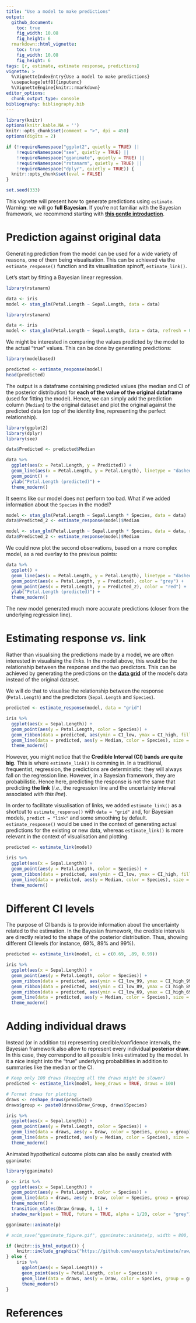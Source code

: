 ```yaml
---
title: "Use a model to make predictions"
output: 
  github_document:
    toc: true
    fig_width: 10.08
    fig_height: 6
  rmarkdown::html_vignette:
    toc: true
    fig_width: 10.08
    fig_height: 6
tags: [r, estimate, estimate response, predictions]
vignette: >
  %\VignetteIndexEntry{Use a model to make predictions}
  \usepackage[utf8]{inputenc}
  %\VignetteEngine{knitr::rmarkdown}
editor_options: 
  chunk_output_type: console
bibliography: bibliography.bib
---
```


```r
library(knitr)
options(knitr.kable.NA = '')
knitr::opts_chunk$set(comment = ">", dpi = 450)
options(digits = 2)

if (!requireNamespace("ggplot2", quietly = TRUE) ||
    !requireNamespace("see", quietly = TRUE) ||
    !requireNamespace("gganimate", quietly = TRUE) ||
    !requireNamespace("rstanarm", quietly = TRUE) ||
    !requireNamespace("dplyr", quietly = TRUE)) {
  knitr::opts_chunk$set(eval = FALSE)
}

set.seed(333)
```


This vignette will present how to generate predictions using `estimate`. Warning: we will go **full Bayesian**. If you're not familiar with the Bayesian framework, we recommend starting with [**this gentle introduction**](https://easystats.github.io/bayestestR/articles/bayestestR.html).

# Prediction against original data

Generating prediction from the model can be used for a wide variety of reasons, one of them being visualisation. This can be achieved via the `estimate_response()` function and its visualisation spinoff, `estimate_link()`.

Let's start by fitting a Bayesian linear regression.


```r
library(rstanarm)

data <- iris
model <- stan_glm(Petal.Length ~ Sepal.Length, data = data)
```
```r
library(rstanarm)

data <- iris
model <- stan_glm(Petal.Length ~ Sepal.Length, data = data, refresh = 0)
```

We might be interested in comparing the values predicted by the model to the actual "true" values. This can be done by generating predictions:

```r
library(modelbased)

predicted <- estimate_response(model)
head(predicted)
```

The output is a dataframe containing predicted values (the median and CI of the posterior distribution) for **each of the value of the original dataframe** (used for fitting the model). Hence, we can simply add the prediction column (`Median`) to the original dataset and plot the original against the predicted data (on top of the identity line, representing the perfect relationship).

```r
library(ggplot2)
library(dplyr)
library(see)

data$Predicted <- predicted$Median

data %>% 
  ggplot(aes(x = Petal.Length, y = Predicted)) +
  geom_line(aes(x = Petal.Length, y = Petal.Length), linetype = "dashed") +
  geom_point() +
  ylab("Petal.Length (predicted)") +
  theme_modern()
```

It seems like our model does not perform too bad. What if we added information about the `Species` in the model?

```r
model <- stan_glm(Petal.Length ~ Sepal.Length * Species, data = data)
data$Predicted_2 <- estimate_response(model)$Median
```
```r
model <- stan_glm(Petal.Length ~ Sepal.Length * Species, data = data, refresh = 0, chains = 2, iter = 1000)
data$Predicted_2 <- estimate_response(model)$Median
```

We could now plot the second observations, based on a more complex model, as a red overlay to the previous points:

```r
data %>% 
  ggplot() +
  geom_line(aes(x = Petal.Length, y = Petal.Length), linetype = "dashed") +
  geom_point(aes(x = Petal.Length, y = Predicted), color = "grey") +
  geom_point(aes(x = Petal.Length, y = Predicted_2), color = "red") +
  ylab("Petal.Length (predicted)") +
  theme_modern()
```

The new model generated much more accurate predictions (closer from the underlying regression line).

# Estimating response *vs.* link

Rather than visualising the predictions made by a model, we are often interested in visualising the *links*. In the model above, this would be the relationship between the response and the two predictors. This can be achieved by generating the predictions on the [**data grid**](https://easystats.github.io/estimate/articles/visualisation_matrix.html) of the model's data instead of the original dataset.

We will do that to visualise the relationship between the response (`Petal.Length`) and the predictors (`Sepal.Length` and `Species`).

```r
predicted <- estimate_response(model, data = "grid")

iris %>% 
  ggplot(aes(x = Sepal.Length)) +
  geom_point(aes(y = Petal.Length, color = Species)) +
  geom_ribbon(data = predicted, aes(ymin = CI_low, ymax = CI_high, fill = Species), alpha = 0.3) +
  geom_line(data = predicted, aes(y = Median, color = Species), size = 1) +
  theme_modern()
```


However, you might notice that the **Credible Interval (CI) bands are quite big**. This is where `estimate_link()` is comming in. In a traditional, frequentist, regression, the predictions are deterministic: they will always fall on the regression line. However, in a Bayesian framework, they are probabilistic. Hence here, predicting the response is not the same that predicting **the link** (*i.e.*, the regression line and the uncertainty interval associated *with this line*).

In order to facilitate visualisation of links, we added `estimate_link()` as a shortcut to `estimate_response()` with `data = "grid"` and, for Bayesian models, `predict = "link"` and some smoothing by default. `estimate_response()` would be used in the context of generating actual predictions for the existing or new data, whereas `estimate_link()` is more relevant in the context of visualisation and plotting.

```r
predicted <- estimate_link(model)

iris %>% 
  ggplot(aes(x = Sepal.Length)) +
  geom_point(aes(y = Petal.Length, color = Species)) +
  geom_ribbon(data = predicted, aes(ymin = CI_low, ymax = CI_high, fill = Species), alpha = 0.3) +
  geom_line(data = predicted, aes(y = Median, color = Species), size = 1) +
  theme_modern()
```


# Different CI levels

The purpose of CI bands is to provide information about the uncertainty related to the estimation. In the Bayesian framework, the credible intervals are directly related to the shape of the posterior distribution. Thus, showing different CI levels (for instance, 69\%, 89\% and 99\%).

```r
predicted <- estimate_link(model, ci = c(0.69, .89, 0.99))

iris %>%
  ggplot(aes(x = Sepal.Length)) +
  geom_point(aes(y = Petal.Length, color = Species)) +
  geom_ribbon(data = predicted, aes(ymin = CI_low_99, ymax = CI_high_99, fill = Species), alpha = 0.2) +
  geom_ribbon(data = predicted, aes(ymin = CI_low_89, ymax = CI_high_89, fill = Species), alpha = 0.3) +
  geom_ribbon(data = predicted, aes(ymin = CI_low_69, ymax = CI_high_69, fill = Species), alpha = 0.3) +
  geom_line(data = predicted, aes(y = Median, color = Species), size = 1) +
  theme_modern()
```



# Adding individual draws

Instead (or in addition to) representing credible/confidence intervals, the Bayesian framework also allow to represent every individual **posterior draw**. In this case, they correspond to all possible links estimated by the model. In it a nice insight into the "true" underlying probabilities in addition to summaries like the median or the CI.

```r
# Keep only 100 draws (keeping all the draws might be slower)
predicted <- estimate_link(model, keep_draws = TRUE, draws = 100)

# Format draws for plotting
draws <- reshape_draws(predicted)
draws$group <- paste0(draws$Draw_Group, draws$Species)

iris %>% 
  ggplot(aes(x = Sepal.Length)) +
  geom_point(aes(y = Petal.Length, color = Species)) +
  geom_line(data = draws, aes(y = Draw, color = Species, group = group), alpha = 0.05) +
  geom_line(data = predicted, aes(y = Median, color = Species), size = 1) +
  theme_modern()
```

Animated hypothetical outcome plots can also be easily created with `gganimate`:

```r
library(gganimate)

p <- iris %>% 
  ggplot(aes(x = Sepal.Length)) +
  geom_point(aes(y = Petal.Length, color = Species)) +
  geom_line(data = draws, aes(y = Draw, color = Species, group = group)) +
  theme_modern() + 
  transition_states(Draw_Group, 0, 1) +
  shadow_mark(past = TRUE, future = TRUE, alpha = 1/20, color = "grey")

gganimate::animate(p)
```
```r
# anim_save("gganimate_figure.gif", gganimate::animate(p, width = 800, height = 500, type = "cairo"))

if (knitr::is_html_output()) {
    knitr::include_graphics("https://github.com/easystats/estimate/raw/master/man/figures/gganimate_figure.gif")
} else {
    iris %>% 
      ggplot(aes(x = Sepal.Length)) +
      geom_point(aes(y = Petal.Length, color = Species)) +
      geom_line(data = draws, aes(y = Draw, color = Species, group = group)) +
      theme_modern()
}
```


# References
